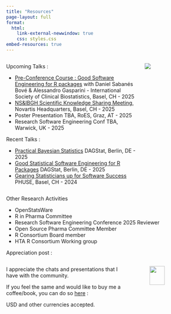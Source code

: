 ```yaml
---
title: "Resources"
page-layout: full
format: 
  html:
    link-external-newwindow: true
    css: styles.css
embed-resources: true
---
```


::: columns
::: {.column width="70%"}
Upcoming Talks :

-   [Pre-Conference Course : Good Software Engineering for R packages](https://iscb2025.info/courses.html) with Daniel Sabanés Bové & Alessandro Gasparini - International Society of Clinical Biostatistics, Basel, CH - 2025
-   [NS&IBGH Scientific Knowledge Sharing Meeting](2025_NeuroStatsNovartis_phase1b.html), Novartis Headquarters, Basel, CH - 2025
- Poster Presentation TBA, RoES, Graz, AT - 2025
- Research Software Engineering Conf TBA, Warwick, UK - 2025

Recent Talks :

-   [Practical Bayesian Statistics](2025_DAGStat_Practical_Bayesian_Statistics_DAGStat.html) DAGStat, Berlin, DE - 2025
-   [Good Statistical Software Engineering for R Packages](2025_DAGStat_GSWEP.html) DAGStat, Berlin, DE - 2025
-   [Gearing Statisticians up for Software Success](2024_PHUSE24_Gearing_Statisticians_Software_Success.html) PHUSE, Basel, CH - 2024
::: 
::: {.column width="25%"}
![](media/finc_and_qr_transparent_final_hex-Photoroom.png)
::: 
:::

Other Research Activities

- OpenStatsWare
- R in Pharma Committee
- Research Software Engineering Conference 2025 Reviewer
- Open Source Pharma Committee Member
- R Consortium Board member
- HTA R Consortium Working group

Appreciation post :

::: columns
::: {.column width="70%"}
I appreciate the chats and presentations that I have with the community.

If you feel the same and would like to buy me a coffee/book, you can do so 
[here](https://buymeacoffee.com/audreytyeoh) :

USD and other currencies accepted.
:::

::: {.column width="5%"}

:::

::: {.column width="25%"}
![](media/bmc_qr.png){width=60%}
:::
:::

